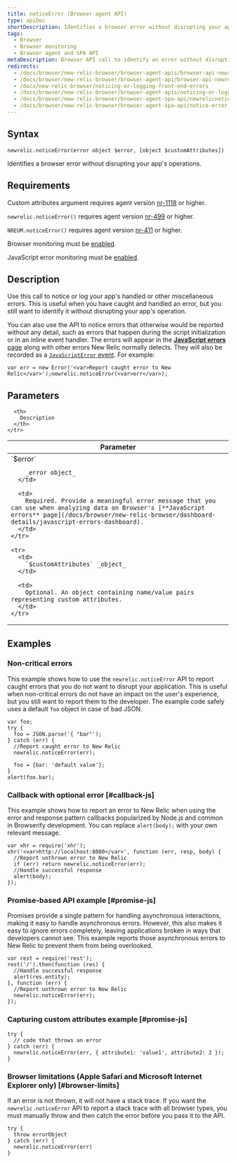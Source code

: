 ```yaml
---
title: noticeError (Browser agent API)
type: apiDoc
shortDescription: Identifies a browser error without disrupting your app&#039;s operations.
tags:
  - Browser
  - Browser monitoring
  - Browser agent and SPA API
metaDescription: Browser API call to identify an error without disrupting your app's operations.
redirects:
  - /docs/browser/new-relic-browser/browser-agent-apis/browser-api-newrelicnoticeerror
  - /docs/browser/new-relic-browser/browser-agent-api/browser-api-newrelicnoticeerror
  - /docs/new-relic-browser/noticing-or-logging-front-end-errors
  - /docs/browser/new-relic-browser/browser-agent-apis/noticing-or-logging-front-end-errors
  - /docs/browser/new-relic-browser/browser-agent-spa-api/newrelicnoticeerror-browser-agent-api
  - /docs/browser/new-relic-browser/browser-agent-spa-api/notice-error
---
```


## Syntax

```
newrelic.noticeError(error object $error, [object $customAttributes])
```

Identifies a browser error without disrupting your app's operations.

## Requirements

Custom attributes argument requires agent version [nr-1118](/docs/release-notes/new-relic-browser-release-notes/browser-agent-release-notes) or higher.

`newrelic.noticeError()` requires agent version [nr-499](/docs/release-notes/new-relic-browser-release-notes/browser-agent-release-notes) or higher.

`NREUM.noticeError()` requires agent version [nr-411](/docs/release-notes/new-relic-browser-release-notes/browser-agent-release-notes) or higher.

Browser monitoring must be [enabled](/docs/browser/new-relic-browser/getting-started/browser-settings).

JavaScript error monitoring must be [enabled](/docs/browser/new-relic-browser/getting-started/browser-settings).

## Description

Use this call to notice or log your app's handled or other miscellaneous errors. This is useful when you have caught and handled an error, but you still want to identify it without disrupting your app's operation.

You can also use the API to notice errors that otherwise would be reported without any detail, such as errors that happen during the script initialization or in an inline event handler. The errors will appear in the [**JavaScript errors** page](/docs/browser/new-relic-browser/dashboard-details/javascript-errors-dashboard) along with other errors New Relic normally detects. They will also be recorded as a [`JavaScriptError` event](https://docs.newrelic.com/attribute-dictionary?attribute_name=&events_tids%5B%5D=8327). For example:

```
var err = new Error('<var>Report caught error to New Relic</var>');newrelic.noticeError(<var>err</var>);
```

## Parameters

<table>
  <thead>
    <tr>
      <th width="30%">
        Parameter
      </th>

      <th>
        Description
      </th>
    </tr>
  </thead>

  <tbody>
    <tr>
      <td>
        `$error`

        _error object_
      </td>

      <td>
        Required. Provide a meaningful error message that you can use when analyzing data on Browser's [**JavaScript errors** page](/docs/browser/new-relic-browser/dashboard-details/javascript-errors-dashboard).
      </td>
    </tr>

    <tr>
      <td>
        `$customAttributes` _object_
      </td>

      <td>
        Optional. An object containing name/value pairs representing custom attributes.
      </td>
    </tr>
  </tbody>
</table>

## Examples

### Non-critical errors

This example shows how to use the `newrelic.noticeError` API to report caught errors that you do not want to disrupt your application. This is useful when non-critical errors do not have an impact on the user's experience, but you still want to report them to the developer. The example code safely uses a default `foo` object in case of bad JSON.

```
var foo;
try {
  foo = JSON.parse('{ "bar"');
} catch (err) {
  //Report caught error to New Relic
  newrelic.noticeError(err);

  foo = {bar: 'default value'};
}
alert(foo.bar);
```

### Callback with optional error [#callback-js]

This example shows how to report an error to New Relic when using the error and response pattern callbacks popularized by Node.js and common in Browserify development. You can replace `alert(body);` with your own relevant message.

```
var xhr = require('xhr');
xhr('<var>http://localhost:8080</var>', function (err, resp, body) {
  //Report unthrown error to New Relic
  if (err) return newrelic.noticeError(err);
  //Handle successful response
  alert(body);
});
```

### Promise-based API example [#promise-js]

Promises provide a single pattern for handling asynchronous interactions, making it easy to handle asynchronous errors. However, this also makes it easy to ignore errors completely, leaving applications broken in ways that developers cannot see. This example reports those asynchronous errors to New Relic to prevent them from being overlooked.

```
var rest = require('rest');
rest('/').then(function (res) {
  //Handle successful response
  alert(res.entity);
}, function (err) {
  //Report unthrown error to New Relic
  newrelic.noticeError(err);
});
```

### Capturing custom attributes example [#promise-js]

```
try {
  // code that throws an error
} catch (err) {
  newrelic.noticeError(err, { attribute1: 'value1', attribute2: 2 });
}
```

### Browser limitations (Apple Safari and Microsoft Internet Explorer only) [#browser-limits]

If an error is not thrown, it will not have a stack trace. If you want the `newrelic.noticeError` API to report a stack trace with all browser types, you must manually throw and then catch the error before you pass it to the API.

```
try {
  throw errorObject
} catch (err) {
  newrelic.noticeError(err)
}
```
